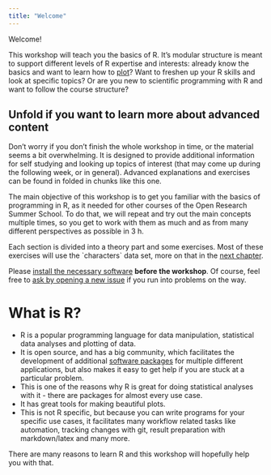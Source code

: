 ```yaml
---
title: "Welcome"
---
```


Welcome!

This workshop will teach you the basics of R. It's modular structure is meant to support different levels of R expertise and interests: already know the basics and want to learn how to [plot](../qmd/plotting/plotting.qmd)? Want to freshen up your R skills and look at specific topics? Or are you new to scientific programming with R and want to follow the course structure?

::: {.callout-note collapse="true" icon="false"}
## Unfold if you want to learn more about advanced content

Don't worry if you don't finish the whole workshop in time, or the material seems a bit overwhelming. It is designed to provide additional information for self studying and looking up topics of interest (that may come up during the following week, or in general). Advanced explanations and exercises can be found in folded in chunks like this one.
:::

The main objective of this workshop is to get you familiar with the basics of programming in R, as it needed for other courses of the Open Research Summer School. To do that, we will repeat and try out the main concepts multiple times, so you get to work with them as much and as from many different perspectives as possible in 3 h.

Each section is divided into a theory part and some exercises. Most of these exercises will use the \`characters\` data set, more on that in the [next chapter](.qmd/setup/setup_exercises.qmd).

::: callout-caution
Please [install the necessary software](.qmd/setup/setup_exercises.qmd) **before the workshop**. Of course, feel free to [ask by opening a new issue](https://github.com/nickhaf/r_tutorial/issues) if you run into problems on the way.
:::

# What is R?

-   R is a popular programming language for data manipulation, statistical data analyses and plotting of data.
-   It is open source, and has a big community, which facilitates the development of additional [software packages]((.qmd/packages/packages.qmd)) for multiple different applications, but also makes it easy to get help if you are stuck at a particular problem.
-   This is one of the reasons why R is great for doing statistical analyses with it - there are packages for almost every use case.
-   It has great tools for making beautiful plots.
-   This is not R specific, but because you can write programs for your specific use cases, it facilitates many workflow related tasks like automation, tracking changes with git, result preparation with markdown/latex and many more.

There are many reasons to learn R and this workshop will hopefully help you with that.
